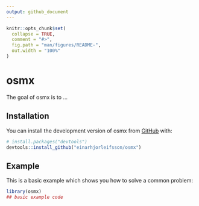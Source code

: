 ```yaml
---
output: github_document
---
```


<!-- README.md is generated from README.Rmd. Please edit that file -->

```r
knitr::opts_chunk$set(
  collapse = TRUE,
  comment = "#>",
  fig.path = "man/figures/README-",
  out.width = "100%"
)
```

# osmx

<!-- badges: start -->
<!-- badges: end -->

The goal of osmx is to ...

## Installation

You can install the development version of osmx from [GitHub](https://github.com/) with:

``` r
# install.packages("devtools")
devtools::install_github("einarhjorleifsson/osmx")
```

## Example

This is a basic example which shows you how to solve a common problem:

```r
library(osmx)
## basic example code
```


